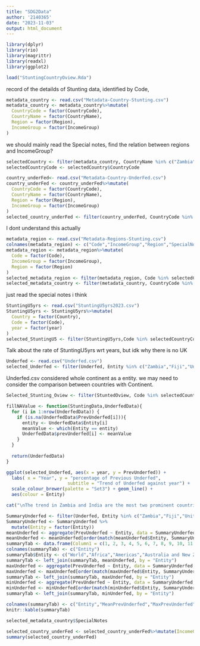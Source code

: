 ```yaml
---
title: "SDG2Data"
author: '2140365'
date: "2023-11-03"
output: html_document
---
```


```r
library(dplyr)
library(rio)
library(magrittr)
library(readxl)
library(ggplot2)
```

```r
load("StuntingCountryOview.Rda")
```
record of the detailds of Stunting data, identified by Code,


```r
metadata_country <- read.csv("Metadata-Country-Stunting.csv")
metadata_country <- metadata_country%>%mutate(
  CountryCode = factor(CountryCode),
  CountryName = factor(CountryName),
  Region = factor(Region),
  IncomeGroup = factor(IncomeGroup)
)
```
we should mainly read the Special notes, find the relation between regions and IncomeGroup?


```r
selectedCountry <- filter(metadata_country, CountryName %in% c("Zambia","Fiji","United Kingdom","Egypt, Arab Rep.","Nigeria","Australia","India","Russian Federation","Japan","Brazil"))
selectedCountryCode <- selectedCountry$CountryCode
```


```r
country_underFed<- read.csv("Metadata-Country-UnderFed.csv")
country_underFed <- country_underFed%>%mutate(
  CountryCode = factor(CountryCode),
  CountryName = factor(CountryName),
  Region = factor(Region),
  IncomeGroup = factor(IncomeGroup)
)
selected_country_underFed <- filter(country_underFed, CountryCode %in% selectedCountryCode)
```
I dont understand this actually


```r
metadata_region <- read.csv("Metadata-Regions-Stunting.csv")
colnames(metadata_region) <- c("Code","IncomeGroup","Region","SpecialNotes")
metadata_region <- metadata_region%>%mutate(
  Code = factor(Code),
  IncomeGroup = factor(IncomeGroup),
  Region = factor(Region)
)
selected_metadata_region <- filter(metadata_region, Code %in% selectedCountryCode)
selected_metadata_country <- filter(metadata_country, CountryCode %in% selectedCountryCode)
```
just read the special notes i think


```r
StuntingU5yrs <- read.csv("StuntingU5yrs2023.csv")
StuntingU5yrs <- StuntingU5yrs%>%mutate(
  Country = factor(Country),
  Code = factor(Code),
  year = factor(year)
)
selected_StuntingU5 <- filter(StuntingU5yrs,Code %in% selectedCountryCode)
```
Talk about the rate of StuntingU5yrs wrt years, but idk why there is no UK


```r
Underfed <- read.csv("Underfed.csv")
selected_Underfed <- filter(Underfed, Entity %in% c("Zambia","Fiji","United Kingdom of Great Britain and Northern Ireland","Egypt","Nigeria","Australia","India","Russian Federation","Japan","Brazil","World"))
```
Underfed.csv considered whole continent as a entity. we may need to consider the comparison between countries with Continent. 


```r
Selected_Stunting_Oview <- filter(StuntedOview, Code %in% selectedCountryCode)
```


```r
fillNAValue <- function(StuntingData,UnderfedData){
  for (i in 1:nrow(UnderfedData)) {
    if (is.na(UnderfedData$PrevUnderfed[i])){
      entity <- UnderfedData$Entity[i]
      meanValue <- which(Entity == entity)
      UnderfedData$prevUnderfed[i] <- meanValue
    }
  }
  
  return(UnderfedData)
}

```


```r
ggplot(selected_Underfed, aes(x = year, y = PrevUnderfed)) + 
  labs( x = "Year", y = "percentage of Previous Underfed", 
                       subtitle = "Trend of Underfed against year") +
  scale_colour_brewer(palette = "Set3") + geom_line() + 
  aes(colour = Entity) 

cat("\nThe trend in Zambia and India are the most two prominent countries among these 10countries. The proportion of people with underfed was the hightest in 2000 among 10 Entities, was about 50% and about 20% respectively, and this trend grew to about 55% in around 2004 for Zambia, and 22% for India these must be the hardest time for them. But then this situation got improved and finally decreased to 30% and 15% in about 2022. \n\nUnderfed situation in other countries had no much to each other and the World Situation, they all around. However, this situation got worse in Nigeria, the proportion in 2000 was below 10%, but things went wrose in 2010 and reached 15% in 2022. Same situation for Fiji, had highest proportion of Underfed in 2011 and got improved in 2019.\n\nHowever, from the dataset, we missed all data for Australia and United Kingdom which can not perform all 10 countries well. For Japan, Brazil and Russia, we missed some data but still can notice a improved trend in 20 years.  ")

```


```r
SummaryUnderfed <- filter(Underfed, Entity %in% c("Zambia","Fiji","United Kingdom of Great Britain and Northern Ireland","Egypt","Nigeria","Australia","India","Russian Federation","Japan","Brazil","World","Africa","Oceania","Americas","Australia and New Zealand","Asia","Europe"))
SummaryUnderfed <- SummaryUnderfed %>%
  mutate(Entity = factor(Entity))
meanUnderfed <- aggregate(PrevUnderfed ~ Entity, data = SummaryUnderfed, FUN = mean)
meanUnderfed <- meanUnderfed[order(match(meanUnderfed$Entity, SummaryUnderfed$Entity)), ]
summaryTab <- data.frame(Column1 = c(1, 2, 3, 4, 5, 6, 7, 8, 9, 10, 11, 12, 13, 14,15,16,17))
colnames(summaryTab) <- c("Entity")
summaryTab$Entity <- c("World","Africa","Americas","Australia and New Zealand","Asia","Europe","Oceania","Zambia","Fiji","United Kingdom of Great Britain and Northern Ireland","Egypt","Nigeria","Australia","India","Russian Federation","Japan","Brazil")
summaryTab <- left_join(summaryTab, meanUnderfed, by = "Entity")
maxUnderfed <- aggregate(PrevUnderfed ~ Entity, data = SummaryUnderfed, FUN = max)
maxUnderfed <- maxUnderfed[order(match(maxUnderfed$Entity, SummaryUnderfed$Entity)), ]
summaryTab <- left_join(summaryTab, maxUnderfed, by = "Entity")
minUnderfed <- aggregate(PrevUnderfed ~ Entity, data = SummaryUnderfed, FUN = min)
minUnderfed <- minUnderfed[order(match(minUnderfed$Entity, SummaryUnderfed$Entity)), ]
summaryTab <- left_join(summaryTab, minUnderfed, by = "Entity")

colnames(summaryTab) <- c("Entity","MeanPrevUnderfed","MaxPrevUnderfed","MinPrevunderfed")
knitr::kable(summaryTab)
```


```r
selected_metadata_country$SpecialNotes
```


```r
selected_country_underFed <- selected_country_underFed%>%mutate(IncomeGroup = factor(IncomeGroup))
summary(selected_country_underFed)
```

```r

```


